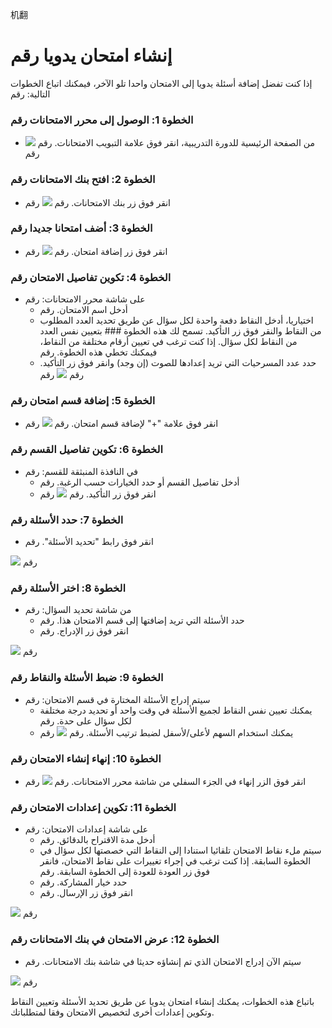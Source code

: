 机翻
# إنشاء امتحان يدويا رقم 

 إذا كنت تفضل إضافة أسئلة يدويا إلى الامتحان واحدا تلو الآخر، فيمكنك اتباع الخطوات التالية: رقم 

 ### الخطوة 1: الوصول إلى محرر الامتحانات رقم 

 - من الصفحة الرئيسية للدورة التدريبية، انقر فوق علامة التبويب الامتحانات. رقم 
 ![]( /img/utest/teacher/exam01.png) رقم 

 ### الخطوة 2: افتح بنك الامتحانات رقم 

 - انقر فوق زر بنك الامتحانات. رقم 
 ![]( /img/utest/teacher/exam02.png) رقم 

 ### الخطوة 3: أضف امتحانا جديدا رقم 

 - انقر فوق زر إضافة امتحان. رقم 
 ![]( /img/utest/teacher/exam03.png) رقم 

 ### الخطوة 4: تكوين تفاصيل الامتحان رقم 

 - على شاشة محرر الامتحانات: رقم 
     - أدخل اسم الامتحان. رقم 
     - اختياريا، أدخل النقاط دفعة واحدة لكل سؤال عن طريق تحديد العدد المطلوب من النقاط والنقر فوق زر التأكيد. تسمح لك هذه الخطوة ### بتعيين نفس العدد من النقاط لكل سؤال. إذا كنت ترغب في تعيين أرقام مختلفة من النقاط، فيمكنك تخطي هذه الخطوة. رقم 
     - حدد عدد المسرحيات التي تريد إعدادها للصوت (إن وجد) وانقر فوق زر التأكيد. رقم 
 ![]( /img/utest/teacher/exam04.png) رقم 
 
 ### الخطوة 5: إضافة قسم امتحان رقم 
 
 - انقر فوق علامة "+" لإضافة قسم امتحان. رقم 
 ![]( /img/utest/teacher/exam05.png) رقم 
 
 ### الخطوة 6: تكوين تفاصيل القسم رقم 
 
 - في النافذة المنبثقة للقسم: رقم 
     - أدخل تفاصيل القسم أو حدد الخيارات حسب الرغبة. رقم 
     - انقر فوق زر التأكيد. رقم 
 ![]( /img/utest/teacher/exam06.png) رقم 
 
 ### الخطوة 7: حدد الأسئلة رقم 
 
 - انقر فوق رابط "تحديد الأسئلة". رقم 
 
 ![]( /img/utest/teacher/exam07.png) رقم 
 
 ### الخطوة 8: اختر الأسئلة رقم 
 
 - من شاشة تحديد السؤال: رقم 
     - حدد الأسئلة التي تريد إضافتها إلى قسم الامتحان هذا. رقم 
     - انقر فوق زر الإدراج. رقم 
 
 ![]( /Img/utest/teacher/exam08.png) رقم 
 
 ### الخطوة 9: ضبط الأسئلة والنقاط رقم 
 
 - سيتم إدراج الأسئلة المختارة في قسم الامتحان: رقم 
     - يمكنك تعيين نفس النقاط لجميع الأسئلة في وقت واحد أو تحديد درجة مختلفة لكل سؤال على حدة. رقم 
     - يمكنك استخدام السهم لأعلى/لأسفل لضبط ترتيب الأسئلة. رقم 
 ![]( /img/utest/teacher/exam09.png) رقم 
 
 ### الخطوة 10: إنهاء إنشاء الامتحان رقم 
 
 - انقر فوق الزر إنهاء في الجزء السفلي من شاشة محرر الامتحانات. رقم 
 ![]( /img/utest/teacher/exam10.png) رقم 
 
 ### الخطوة 11: تكوين إعدادات الامتحان رقم 
 
 - على شاشة إعدادات الامتحان: رقم 
     - أدخل مدة الاقتراح بالدقائق. رقم 
     - سيتم ملء نقاط الامتحان تلقائيا استنادا إلى النقاط التي خصصتها لكل سؤال في الخطوة السابقة. إذا كنت ترغب في إجراء تغييرات على نقاط الامتحان، فانقر فوق زر العودة للعودة إلى الخطوة السابقة. رقم 
     - حدد خيار المشاركة. رقم 
     - انقر فوق زر الإرسال. رقم 
 
 ![]( /img/utest/teacher/exam11.png) رقم 
 ### الخطوة 12: عرض الامتحان في بنك الامتحانات رقم 
 
 - سيتم الآن إدراج الامتحان الذي تم إنشاؤه حديثا في شاشة بنك الامتحانات. رقم 
 
 ![]( /img/utest/teacher/exam12.png) رقم 
 
 باتباع هذه الخطوات، يمكنك إنشاء امتحان يدويا عن طريق تحديد الأسئلة وتعيين النقاط وتكوين إعدادات أخرى لتخصيص الامتحان وفقا لمتطلباتك.

